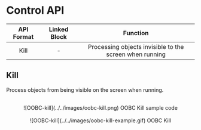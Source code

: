 # Control API

| API Format | Linked Block |                        Function                         |
| :--------: | :----------: | :-----------------------------------------------------: |
|    Kill    |      -       | Processing objects invisible to the screen when running |

## Kill

Process objects from being visible on the screen when running.

<br />
<center>![OOBC-kill](../../images/oobc-kill.png) OOBC Kill sample code</center>

<br />
<center>![OOBC-kill](../../images/oobc-kill-example.gif) OOBC Kill</center>
